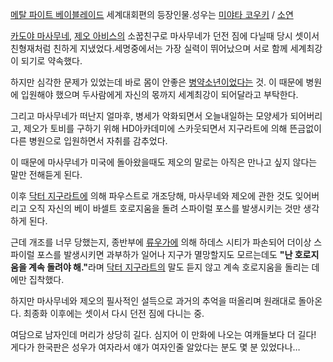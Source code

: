 [[메탈 파이트 베이블레이드]] 세계대회편의 등장인물.성우는 [[미야타 코우키]] / [[소연(성우)|소연]]

[[카도야 마사무네]], [[제오 아비스]]의 소꿉친구로 마사무네가 던전 짐에 다닐때 당시 셋이서 친형재처럼 친하게 지냈었다.세명중에서는 가장 실력이 뛰어났으며 서로 함께 세계최강이 되기로 약속했다.

하지만 심각한 문제가 있었는데 바로 몸이 안좋은 [[병약]]소년이었다는 것. 이 때문에 병원에 입원해야 했으며 두사람에게 자신의 몫까지 세계최강이 되어달라고 부탁한다.

그리고 마사무네가 떠난지 얼마후, 병세가 악화되면서 오늘내일하는 모양세가 되어버리고, 제오가 토비를 구하기 위해 HD아카데미에 스카웃되면서 지구라트에 의해 뜬금없이 다른 병원으로 입원하면서 자취를 감추었다.

이 때문에 마사무네가 미국에 돌아왔을때도 제오의 말로는 아직은 만나고 싶지 않다는 말만 전해듣게 된다.

이후 [[닥터 지구라트]]에 의해 파우스트로 개조당해, 마사무네와 제오에 관한 것도 잊어버리고 오직 자신의 베이 바셀트 호로지움을 돌려 스파이럴 포스를 발생시키는 것만 생각하게 된다.

근데 개조를 너무 당했는지, 종반부에 [[류우가]]에 의해 하데스 시티가 파손되어 더이상 스파이럴 포스를 발생시키면 과부하가 일어나 지구가 멸망할지도 모르는데도 '''"난 호로지움을 계속 돌려야 해."'''라며 [[닥터 지구라트]]의 말도 듣지 않고 계속 호로지움을 돌리는 데에만 집착했다.

하지만 마사무네와 제오의 필사적인 설득으로 과거의 추억을 떠올리며 원래대로 돌아온다. 최종화 이후에는 셋이서 다시 던전 짐에 다니는 중.

여담으로 남자인데 머리가 상당히 길다. 심지어 이 만화에 나오는 여캐들보다 더 길다! 게다가 한국판은 성우가 여자라서 얘가 여자인줄 알았다는 분도 몇 분 있었다나…

